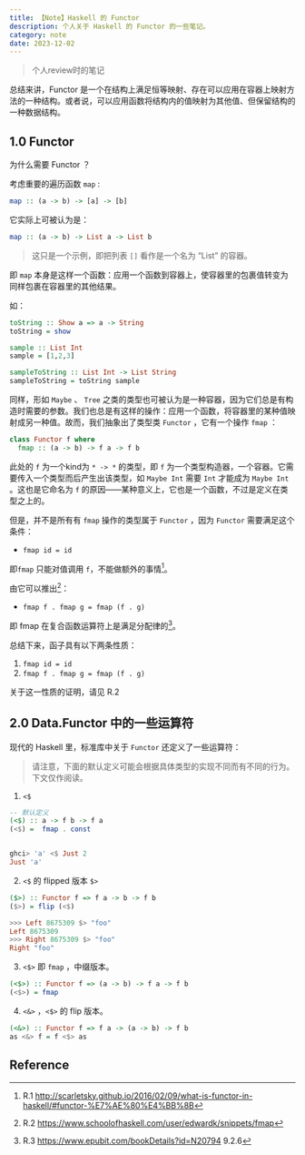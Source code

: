 ```yaml
---
title: 【Note】Haskell 的 Functor
description: 个人关于 Haskell 的 Functor 的一些笔记。
category: note
date: 2023-12-02 
--- 
```

> 个人review时的笔记

总结来讲，Functor 是一个在结构上满足恒等映射、存在可以应用在容器上映射方法的一种结构。或者说，可以应用函数将结构内的值映射为其他值、但保留结构的一种数据结构。

## 1.0 Functor

为什么需要 Functor ？

考虑重要的遍历函数 `map` :

```haskell
map :: (a -> b) -> [a] -> [b]
```

它实际上可被认为是：

```haskell
map :: (a -> b) -> List a -> List b
```

> 这只是一个示例，即把列表 `[]` 看作是一个名为 “List” 的容器。

即 `map` 本身是这样一个函数：应用一个函数到容器上，使容器里的包裹值转变为同样包裹在容器里的其他结果。

如：

```haskell
toString :: Show a => a -> String
toString = show

sample :: List Int
sample = [1,2,3]

sampleToString :: List Int -> List String
sampleToString = toString sample
```

同样，形如 `Maybe` 、 `Tree` 之类的类型也可被认为是一种容器，因为它们总是有构造时需要的参数。我们也总是有这样的操作：应用一个函数，将容器里的某种值映射成另一种值。故而，我们抽象出了类型类 `Functor` ，它有一个操作 `fmap` ：

```haskell
class Functor f where
  fmap :: (a -> b) -> f a -> f b
```

此处的 `f` 为一个kind为 `* -> *` 的类型，即 `f` 为一个类型构造器，一个容器。它需要传入一个类型而后产生出该类型，如 `Maybe Int` 需要 `Int` 才能成为 `Maybe Int` 。这也是它命名为 `f` 的原因——某种意义上，它也是一个函数，不过是定义在类型之上的。

但是，并不是所有有 `fmap` 操作的类型属于 `Functor` ，因为 `Functor` 需要满足这个条件：

- `fmap id = id`

即`fmap` 只能对值调用 `f`，不能做额外的事情[^R.1]。

由它可以推出[^R.2]：

-  `fmap f . fmap g = fmap (f . g)`

即 fmap 在复合函数运算符上是满足分配律的[^R.3]。

总结下来，函子具有以下两条性质：

1. `fmap id = id`
2. `fmap f . fmap g = fmap (f . g)`

关于这一性质的证明，请见 R.2

## 2.0 Data.Functor 中的一些运算符

现代的 Haskell 里，标准库中关于 `Functor` 还定义了一些运算符：

> 请注意，下面的默认定义可能会根据具体类型的实现不同而有不同的行为。下文仅作阅读。

1. `<$` 

```haskell
-- 默认定义
(<$) :: a -> f b -> f a
(<$) =  fmap . const


ghci> 'a' <$ Just 2
Just 'a'
```

2. `<$` 的 flipped 版本 `$>`

```haskell
($>) :: Functor f => f a -> b -> f b
($>) = flip (<$)

>>> Left 8675309 $> "foo"
Left 8675309
>>> Right 8675309 $> "foo"
Right "foo"
```

3.  `<$>` 即 `fmap` ，中缀版本。

```haskell
(<$>) :: Functor f => (a -> b) -> f a -> f b
(<$>) = fmap
```

4.  `<&>` ，`<$>` 的 flip 版本。

```haskell
(<&>) :: Functor f => f a -> (a -> b) -> f b
as <&> f = f <$> as
```


## Reference

[^R.1]: R.1 http://scarletsky.github.io/2016/02/09/what-is-functor-in-haskell/#functor-%E7%AE%80%E4%BB%8B
[^R.2]: R.2 https://www.schoolofhaskell.com/user/edwardk/snippets/fmap
[^R.3]: R.3 https://www.epubit.com/bookDetails?id=N20794 9.2.6

